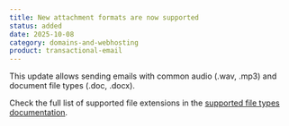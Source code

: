 ```yaml
---
title: New attachment formats are now supported
status: added
date: 2025-10-08
category: domains-and-webhosting
product: transactional-email
---
```


This update allows sending emails with common audio (.wav, .mp3) and document file types (.doc, .docx).

Check the full list of supported file extensions in the [supported file types documentation](https://www.scaleway.com/en/docs/transactional-email/reference-content/tem-capabilities-and-limits/#types-of-attachments-available).

